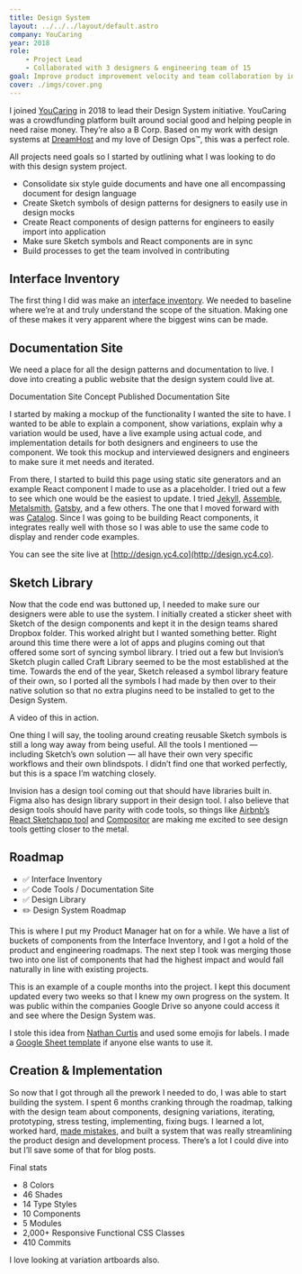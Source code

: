 ```yaml
---
title: Design System
layout: ../../../layout/default.astro
company: YouCaring
year: 2018
role:
    - Project Lead
    - Collaborated with 3 designers & engineering team of 15
goal: Improve product improvement velocity and team collaboration by initiating design systems
cover: ./imgs/cover.png
---
```



I joined [YouCaring](https://youcaring.com/) in 2018 to lead their Design System initiative. YouCaring was a crowdfunding platform built around social good and helping people in need raise money. They’re also a B Corp. Based on my work with design systems at [DreamHost](/work/dreamhost/) and my love of Design Ops&trade;, this was a perfect role.

All projects need goals so I started by outlining what I was looking to do with this design system project.

-   Consolidate six style guide documents and have one all encompassing document for design language
-   Create Sketch symbols of design patterns for designers to easily use in design mocks
-   Create React components of design patterns for engineers to easily import into application
-   Make sure Sketch symbols and React components are in sync
-   Build processes to get the team involved in contributing

## Interface Inventory

<AssetRow>
	<Asset src={interfaceInventoryGif} alt="Interface Inventory" />
	<Asset src={interfaceInventory} alt="Interface Inventory" />
</AssetRow>

The first thing I did was make an [interface inventory](http://bradfrost.com/blog/post/interface-inventory/). We needed to baseline where we’re at and truly understand the scope of the situation. Making one of these makes it very apparent where the biggest wins can be made.

## Documentation Site

We need a place for all the design patterns and documentation to live. I dove into creating a public website that the design system could live at.

<AssetRow>
	<Asset
		src={docsExample}
		href={docsExample}
		alt="Documentation Site Concept"
	>
		Documentation Site Concept
	</Asset>
	<Asset src={docsReal} href={docsReal} alt="Published Documentation Site">
		Published Documentation Site
	</Asset>
</AssetRow>

I started by making a mockup of the functionality I wanted the site to have. I wanted to be able to explain a component, show variations, explain why a variation would be used, have a live example using actual code, and implementation details for both designers and engineers to use the component. We took this mockup and interviewed designers and engineers to make sure it met needs and iterated.

From there, I started to build this page using static site generators and an example React component I made to use as a placeholder. I tried out a few to see which one would be the easiest to update. I tried [Jekyll](https://jekyllrb.com/), [Assemble](http://assemble.io/), [Metalsmith](http://www.metalsmith.io/), [Gatsby](https://www.gatsbyjs.org/), and a few others. The one that I moved forward with was [Catalog](https://www.catalog.style/). Since I was going to be building React components, it integrates really well with those so I was able to use the same code to display and render code examples.

You can see the site live at [http://design.yc4.co](http://design.yc4.co).

## Sketch Library

Now that the code end was buttoned up, I needed to make sure our designers were able to use the system. I initially created a sticker sheet with Sketch of the design components and kept it in the design teams shared Dropbox folder. This worked alright but I wanted something better. Right around this time there were a lot of apps and plugins coming out that offered some sort of syncing symbol library. I tried out a few but Invision’s Sketch plugin called Craft Library seemed to be the most established at the time. Towards the end of the year, Sketch released a symbol library feature of their own, so I ported all the symbols I had made by then over to their native solution so that no extra plugins need to be installed to get to the Design System.

A video of this in action.

<Asset
	src="https://d3vv6lp55qjaqc.cloudfront.net/items/0N0n2Z2p2A3c452a2P0H/Screen%20Recording%202017-11-20%20at%2002.36%20PM.mov"
	alt="Using Sketch Library"
	type="video"
/>

One thing I will say, the tooling around creating reusable Sketch symbols is still a long way away from being useful. All the tools I mentioned — including Sketch’s own solution — all have their own very specific workflows and their own blindspots. I didn’t find one that worked perfectly, but this is a space I’m watching closely.

Invision has a design tool coming out that should have libraries built in. Figma also has design library support in their design tool. I also believe that design tools should have parity with code tools, so things like [Airbnb’s React Sketchapp tool](http://airbnb.io/react-sketchapp/) and [Compositor](https://compositor.io/) are making me excited to see design tools getting closer to the metal.

## Roadmap

-   ✅ Interface Inventory
-   ✅ Code Tools / Documentation Site
-   ✅ Design Library
-   ✏️ Design System Roadmap

This is where I put my Product Manager hat on for a while. We have a list of buckets of components from the Interface Inventory, and I got a hold of the product and engineering roadmaps. The next step I took was merging those two into one list of components that had the highest impact and would fall naturally in line with existing projects.

<Asset src={roadmap} alt="Design System Roadmap" />

This is an example of a couple months into the project. I kept this document updated every two weeks so that I knew my own progress on the system. It was public within the companies Google Drive so anyone could access it and see where the Design System was.

I stole this idea from [Nathan Curtis](https://medium.com/eightshapes-llc/system-features-step-by-step-e69c90982630) and used some emojis for labels. I made a [Google Sheet template](https://docs.google.com/spreadsheets/d/1wmQMPU1c49SkJDvKM7e8dtTVFeeHWLx3M0rumTZB6f4/edit?usp=sharing) if anyone else wants to use it.

## Creation & Implementation

So now that I got through all the prework I needed to do, I was able to start building the system. I spent 6 months cranking through the roadmap, talking with the design team about components, designing variations, iterating, prototyping, stress testing, implementing, fixing bugs. I learned a lot, worked hard, [made mistakes](/post/horizontal-vertical-thinking), and built a system that was really streamlining the product design and development process. There’s a lot I could dive into but I’ll save some of that for blog posts.

<Asset
	src="https://d3vv6lp55qjaqc.cloudfront.net/items/3u3Y1R3G0G3F2U2T0s37/Screen%20Recording%202018-03-26%20at%2007.53%20PM.mov"
	alt="Design System"
	type="video"
/>

Final stats

-   8 Colors
-   46 Shades
-   14 Type Styles
-   10 Components
-   5 Modules
-   2,000+ Responsive Functional CSS Classes
-   410 Commits

I love looking at variation artboards also.

<Asset src={exampleAlerts} href={exampleAlerts} alt="Alert Example" />
<Asset src={exampleButtons} href={exampleButtons} alt="Button Example" />
<Asset src={exampleCards} href={exampleCards} alt="Card Example" />
